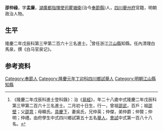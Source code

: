 {{明清人物信息框
| 姓名 = 邵仲祿
| 原名 =
| 圖片名稱= 
| 圖片大小 =
| 圖片說明 = 
| 最高職務 =
| 國家 = 大明 
| 爵位 =
| 籍貫 = [[湖廣都指揮使司|湖廣都指揮使司]][[瞿塘衛|瞿塘衛]]
| 族裔 = 
| 字號 = 
| 諡號 =
| 出生日期 = 二月初十日
| 出生地點 =
| 逝世日期 = 卒年不詳 
| 逝世地點 =
| 墓葬 =
| 配偶 = 吳氏
| 親屬 = 曾祖[[邵武|邵武]]，祖[[邵壁|邵壁]]，父[[邵意|邵意]]，母韓氏
| 出身 =
* 隆慶二年戊辰科同進士出身
| 經歷 =
| 著作 =  
}}
'''邵仲祿'''{{BD|1541年||？年||}}，字'''孟廉'''，[[湖廣都指揮使司|湖廣都指揮使司]][[瞿塘衛|瞿塘衛]](治今[[奉節縣|奉節縣]])人，[[四川|四川]][[夔州府|夔州府]]官籍，明朝政治人物。

==生平==
隆慶二年戊辰科第三甲第二百六十三名進士。<ref>《隆慶二年戊辰科進士登科錄》：治《[[易經|易經]]》，年二十八歲中式隆慶二年戊辰科第三甲第二百六十三名進士。二月初十日生，行一，曾祖[[邵武|邵武]]，百戶；祖[[邵壁|邵壁]]；父[[邵意|邵意]]；母韓氏。[[具慶下|具慶下]]，妻吳氏，兄仲英；仲傑，弟仲爵；仲賢；仲明；仲禮。由府學生中式四川鄉試第五十五名[[舉人|舉人]]，[[會試|會試]]中式第一百八十八名。</ref>曾任浙江[[江山縣|江山縣]]知縣。任內清理白馬泉，撰《白马官泉记》。

== 参考资料 ==
{{reflist}}

{{隆慶二年戊辰科殿试金榜}}

{{Authority control}}

{{DEFAULTSORT:Shao邵}}
[[Category:奉節人|Category:奉節人]]
[[Category:隆慶元年丁卯科四川鄉試舉人|Category:隆慶元年丁卯科四川鄉試舉人]]
[[Category:明朝江山縣知縣|Category:明朝江山縣知縣]]


{{明朝人物小作品}}
